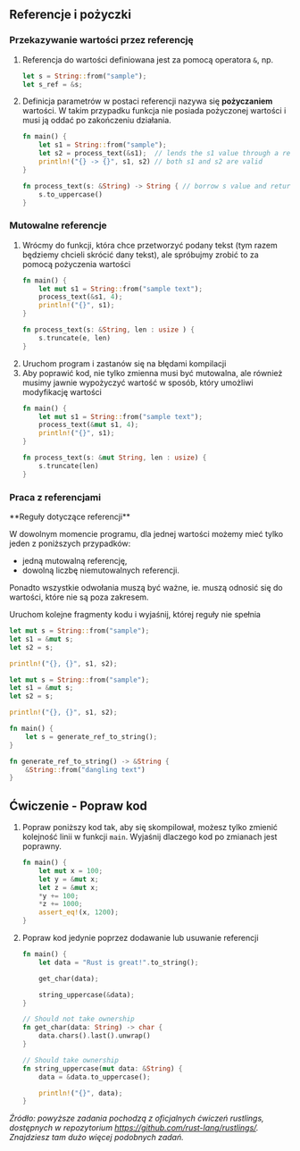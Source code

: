 
## Referencje i pożyczki

### Przekazywanie wartości przez referencję

1. Referencja do wartości definiowana jest za pomocą operatora `&`, np.
    ```rust copy
    let s = String::from("sample");
    let s_ref = &s;
    ```
1. Definicja parametrów w postaci referencji nazywa się **pożyczaniem** wartości. W takim przypadku funkcja nie posiada pożyczonej wartości i musi ją oddać po zakończeniu działania.
    ```rust copy /&String/ /&s1/
    fn main() {
        let s1 = String::from("sample");
        let s2 = process_text(&s1);  // lends the s1 value through a reference
        println!("{} -> {}", s1, s2) // both s1 and s2 are valid
    }

    fn process_text(s: &String) -> String { // borrow s value and return new string
        s.to_uppercase()
    }
    ```

### Mutowalne referencje

1. Wrócmy do funkcji, która chce przetworzyć podany tekst (tym razem będziemy chcieli skrócić dany tekst), ale spróbujmy zrobić to za pomocą pożyczenia wartości
    ```rust copy 
    fn main() {
        let mut s1 = String::from("sample text");
        process_text(&s1, 4);
        println!("{}", s1);
    }

    fn process_text(s: &String, len : usize ) {
        s.truncate(e, len)
    }
    ```
1. Uruchom program i zastanów się na błędami kompilacji 
1. Aby poprawić kod, nie tylko zmienna musi być mutowalna, ale również musimy jawnie wypożyczyć wartość w sposób, który umożliwi modyfikację wartości
    ```rust copy showLineNumbers /&mut/
    fn main() {
        let mut s1 = String::from("sample text");
        process_text(&mut s1, 4);
        println!("{}", s1);
    }

    fn process_text(s: &mut String, len : usize) {
        s.truncate(len)
    }
    ```

### Praca z referencjami 

<Callout type="info">
**Reguły dotyczące referencji**

W dowolnym momencie programu, dla jednej wartości możemy mieć tylko jeden z poniższych przypadków:
- jedną mutowalną referencję,
- dowolną liczbę niemutowalnych referencji.

Ponadto wszystkie odwołania muszą być ważne, ie. muszą odnosić się do wartości, które nie są poza zakresem.
</Callout>

Uruchom kolejne fragmenty kodu i wyjaśnij, której reguły nie spełnia

```rust copy
let mut s = String::from("sample");
let s1 = &mut s;
let s2 = s;

println!("{}, {}", s1, s2);
```

```rust copy
let mut s = String::from("sample");
let s1 = &mut s;
let s2 = s;

println!("{}, {}", s1, s2);
```

```rust copy
fn main() {
    let s = generate_ref_to_string();
}

fn generate_ref_to_string() -> &String {
    &String::from("dangling text")
}
```

## Ćwiczenie - Popraw kod

1. Popraw poniższy kod tak, aby się skompilował, możesz tylko zmienić kolejność linii w funkcji `main`. Wyjaśnij dlaczego kod po zmianach jest poprawny.
    ```rust copy
    fn main() {
        let mut x = 100;
        let y = &mut x;
        let z = &mut x;
        *y += 100;
        *z += 1000;
        assert_eq!(x, 1200);
    }
    ```
1. Popraw kod jedynie poprzez dodawanie lub usuwanie referencji
    ```rust code 
    fn main() {
        let data = "Rust is great!".to_string();

        get_char(data);

        string_uppercase(&data);
    }

    // Should not take ownership
    fn get_char(data: String) -> char {
        data.chars().last().unwrap()
    }

    // Should take ownership
    fn string_uppercase(mut data: &String) {
        data = &data.to_uppercase();

        println!("{}", data);
    }
    ``` 

*Źródło: powyższe zadania pochodzą z oficjalnych ćwiczeń rustlings, dostępnych w repozytorium https://github.com/rust-lang/rustlings/. Znajdziesz tam dużo więcej podobnych zadań.*